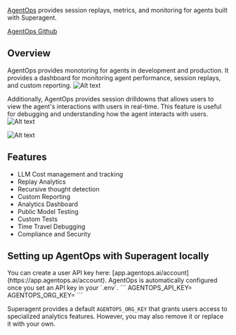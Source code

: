 [AgentOps](https://agentops.ai/) provides session replays, metrics, and monitoring for agents built with Superagent. 

[AgentOps Github](https://github.com/AgentOps-AI/agentops)

## Overview
AgentOps provides monotoring for agents in development and production. It provides a dashboard for monitoring agent performance, session replays, and custom reporting.
![Alt text](https://superagentai.s3.eu-north-1.amazonaws.com/overview.png "Agent analytics")

Additionally, AgentOps provides session drilldowns that allows users to view the agent's interactions with users in real-time. This feature is useful for debugging and understanding how the agent interacts with users.
![Alt text](https://superagentai.s3.eu-north-1.amazonaws.com/session.png "Session data")

![Alt text](https://superagentai.s3.eu-north-1.amazonaws.com/replay.png "Session replays")

## Features
* LLM Cost management and tracking
* Replay Analytics
* Recursive thought detection
* Custom Reporting
* Analytics Dashboard
* Public Model Testing
* Custom Tests
* Time Travel Debugging
* Compliance and Security


## Setting up AgentOps with Superagent locally
<Callout>
You can create a user API key here: [app.agentops.ai/account](https://app.agentops.ai/account).
</Callout>
AgentOps is automatically configured once you set an API key in your `.env`. 
```
AGENTOPS_API_KEY=<YOUR_AGENTOPS_API_KEY>
AGENTOPS_ORG_KEY=<YOUR_ORG_KEY>
```

Superagent provides a default `AGENTOPS_ORG_KEY` that grants users access to specialized analytics features. However, you may also remove it or replace it with your own.